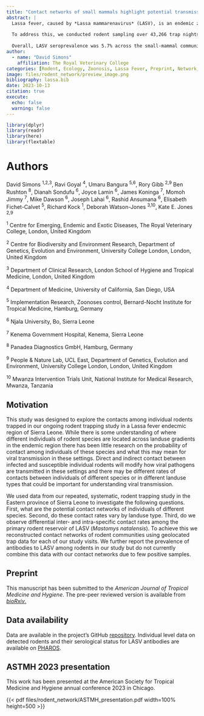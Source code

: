 ```yaml
---
title: "Contact networks of small mammals highlight potential transmission foci of Lassa mammarenavirus."
abstract: |
  Lassa fever, caused by *Lassa mammarenavirus* (LASV), is an endemic zoonosis in several West African countries. Human infections primarily result from transmission from rodent hosts, with the primary reservoir species being *Mastomys natalensis*, a synanthropic rodent. In Sierra Leone, small-mammal communities are structured along land use gradients, and this structure is hypothesized to influence the risk of Lassa fever outbreaks in human populations. However, whether anthropogenic habitats facilitate significant LASV transmission among small mammals is not well understood.    
  
  To address this, we conducted rodent sampling over 43,266 trap nights, detecting 684 rodents and shrews in the Lassa fever-endemic Eastern Province of Sierra Leone. We reconstructed small-mammal contact networks to investigate whether contact rates and network structures differed by land use to identify settings more conducive to viral transmission among hosts. We found that small-mammal communities were larger in villages and agricultural settings than in forests, but contact rates were similar across habitats. Network structures differed by land use, with villages exhibiting more disconnected networks compared to agricultural settings. Notably, intra-specific contact among *M. natalensis* was more likely in agricultural environments than in villages, suggesting that land use can influence LASV transmission dynamics.   
  
  Overall, LASV seroprevalence was 5.7% across the small-mammal communities, with LASV antibodies detected in nine rodent and shrew species. These findings underscore the importance of expanding rodent surveillance across various habitats to understand habitat-specific pathogen transmission dynamics. A more systematic approach to LASV surveillance in villages and agricultural settings will help identify key host species driving pathogen dynamics.
author: 
  - name: "David Simons"
    affiliation: The Royal Veterinary College
categories: [Rodent, Ecology, Zoonosis, Lassa Fever, Preprint, Network, Transmission]
image: files/rodent_network/preview_image.png
bibliography: lassa.bib
date: 2023-10-13
citation: true
execute:
  echo: false
  warning: false
---
```

```r
library(dplyr)
library(readr)
library(here)
library(flextable)
```

# Authors
David Simons ^1,2,3^, Ravi Goyal ^4^, Umaru Bangura ^5,6^, Rory Gibb ^2,9^ Ben Rushton ^8^, Dianah Sondufu ^6^, Joyce Lamin ^6^, James Koninga ^7^, Momoh Jimmy ^7^, Mike Dawson ^6^, Joseph Lahai ^6^, Rashid Ansumana ^6^, Elisabeth Fichet-Calvet ^5^, Richard Kock ^1^, Deborah Watson-Jones ^3,10^, Kate E. Jones ^2,9^


^1^ Centre for Emerging, Endemic and Exotic Diseases, The Royal Veterinary College, London, United Kingdom

^2^ Centre for Biodiversity and Environment Research, Department of Genetics, Evolution and Environment, University College London, London, United Kingdom

^3^ Department of Clinical Research, London School of Hygiene and Tropical Medicine, London, United Kingdom

^4^ Department of Medicine, University of California, San Diego, USA

^5^ Implementation Research, Zoonoses control, Bernard-Nocht Institute for Tropical Medicine, Hamburg, Germany

^6^ Njala University, Bo, Sierra Leone

^7^ Kenema Government Hospital, Kenema, Sierra Leone

^8^ Panadea Diagnostics GmbH, Hamburg, Germany

^9^ People & Nature Lab, UCL East, Department of Genetics, Evolution and Environment, University College London, London, United Kingdom

^10^ Mwanza Intervention Trials Unit, National Institute for Medical Research, Mwanza, Tanzania

## Motivation

This study was designed to explore the contacts among individual rodents trapped in our ongoing rodent trapping study in a Lassa fever endecmic region of Sierra Leone. While there is some understanding of where different individuals of rodent species are located across landuse gradients in the endemic region there has been little research on the probability of contact among individuals of these species and what this may mean for viral transmission in these settings. Direct and indirect contact between infected and susceptible individual rodents will modify how viral pathogens are transmitted in these settings and there may be different rates of contacts between individuals of different species or in different landuse types that could be important for understanding viral transmission.

We used data from our repeated, systematic, rodent trapping study in the Eastern province of Sierra Leone to investigate the following questions. First, what are the potential contact networks of individuals of different species. Second, do these contact rates vary by landuse type. Third, do we observe differential inter- and intra-specific contact rates among the primary rodent reservoir of LASV (*Mastomys natalensis*). To achieve this we reconstructed contact networks of rodent communities using geolocated trap data for each of our study visits. We further report the prevalence of antibodies to LASV among rodents in our study but do not currently combine this data with our contact networks due to few positive samples.

## Preprint

This manuscript has been submitted to the *American Journal of Tropical Medicine and Hygiene*. The pre-peer reviewed version is available from [*bioRxiv*.](https://doi.org/10.1101/2025.02.25.639449)

## Data availability

Data are available in the project's GitHub [repository](https://github.com/DidDrog11/rodent-networks-lassa-sl). Individual level data on detected rodents and their serological status for LASV antibodies are available on [PHAROS](https://pharos.viralemergence.org/projects/?prj=prjyg91YQvrdk).

## ASTMH 2023 presentation

This work has been presented at the American Society for Tropical Medicine and Hygiene annual conference 2023 in Chicago.

{{< pdf files/rodent_network/ASTMH_presentation.pdf width=100% height=500 >}}

